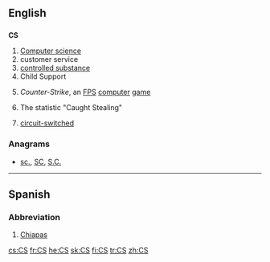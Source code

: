 {{also|Appendix:Variations of "cs"}}
==English==

==={{initialism-old|en}}===
'''CS'''

# [[computer science|Computer science]]
# customer service
# [[controlled substance]]
# Child Support
# {{context|computer games}} ''Counter-Strike'', an [[FPS]] [[computer]] [[game]]
# {{context|baseball}} The statistic "Caught Stealing"
# {{context|telecommunications}} [[w:Circuit switching|circuit-switched]]

===Anagrams===
* [[sc.#English|sc.]], [[SC#English|SC]], [[S.C.#English|S.C.]]

----

==Spanish==

===Abbreviation===
{{head|es|abbreviation}}

# [[Chiapas]] {{gloss|Mexican state}}

[[cs:CS]]
[[fr:CS]]
[[he:CS]]
[[sk:CS]]
[[fi:CS]]
[[tr:CS]]
[[zh:CS]]